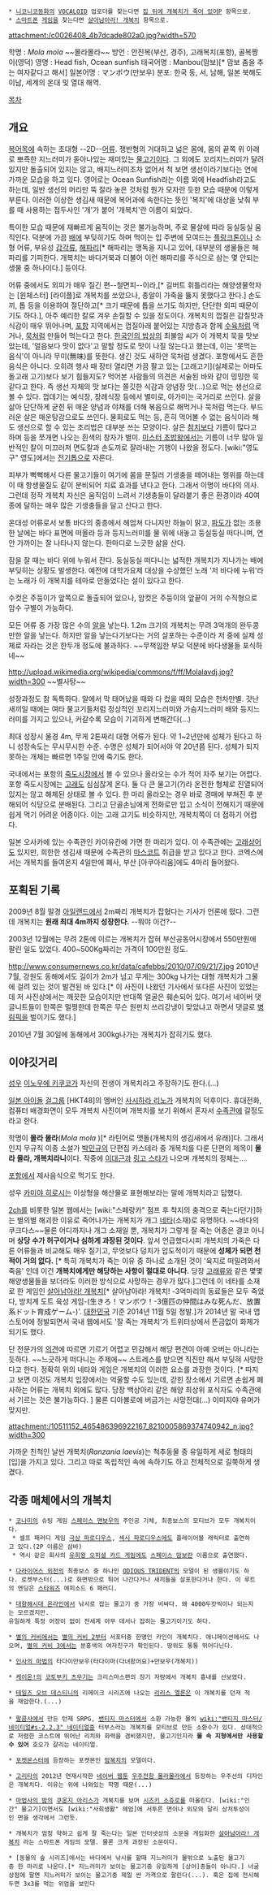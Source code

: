 * [[니코니코동화]]의 [[VOCALOID]] 업로더를 찾는다면 [[집 뒤에 개복치가 죽어 있어P]] 항목으로.
 * [[스마트폰]] [[게임]]을 찾는다면 [[살아남아라! 개복치]] 항목으로.

attachment:/c0026408_4b7dcade802a0.jpg?width=570

학명 : ''Mola mola'' ~~몰라몰라~~
방언 : 안진복(부산, 경주), 고래복치(포항), 골복짱이(영덕) 
영명 : Head fish, Ocean sunfish 
태국어명 : Manbou(맘보)[* 맘보 춤을 추는 여자같다고 해서]
일본어명 : マンボウ(만보우)
분포: 한국 동, 서, 남해, 일본 북해도 이남, 세계의 온대 및 열대 해역. 

[[목차]]
== 개요 ==
{{{#!html
<object id='skplayer' name='skplayer' width='480' height='384' classid='clsid:D27CDB6E-AE6D-11cf-96B8-444553540000' codebase='http://download.macromedia.com/pub/shockwave/cabs/flash/swflash.cab#version=9.0.115.00'><param name='movie' value='http://v.nate.com/v.sk/movie/0%7C77405980/20080423230400434038021001' /><param name='allowFullscreen' value='true' /><param name='allowScriptAccess' value='always' /><param name='wmode' value='transparent' /><embed src='http://v.nate.com/v.sk/movie/0%7C77405980/20080423230400434038021001' wmode='transparent' allowScriptAccess='always' allowFullscreen='true' name='skplayer' width='480' height='384' type='application/x-shockwave-flash' pluginspage='http://www.macromedia.com/go/getflashplayer' /></object>
}}}

[[복어]]목에 속하는 초대형 --2D--[[어류]]. 쟁반형의 거대하고 넓은 몸에, 몸의 끝쪽 위 아래로 뽀죡한 지느러미가 돋아나있는 재미있는 [[물고기]]이다. 그 외에도 꼬리지느러미가 달려있지만 돌출되어 있지는 않고, 배지느러미조차 없어서 척 보면 생선이라기보다는 연에 가까운 모습을 하고 있다. 영어로는 Ocean Sunfish라는 이름 외에 Headfish라고도 하는데, 일반 생선의 머리만 뚝 잘라 놓은 것처럼 뭔가 모자란 듯한 모습 때문에 이렇게 부른다. 이러한 이상한 생김새 때문에 복어과에 속한다는 뜻인 '복치'에 대상을 낮춰 부를 때 사용하는 접두사인 '개'가 붙어 '개복치'란 이름이 되었다.

특이한 모습 때문에 재빠르게 움직이는 것은 불가능하며, 주로 물살에 따라 둥실둥실 움직인다. 덕분에 가끔 [[배]]에 부딪히기도 하며 먹이는 입 주변에 모여드는 [[플랑크톤]]이나 소형 어류, 부유성 [[갑각류]], [[해파리]][* 해파리는 맹독을 지니고 있어, 대부분의 생물들은 해파리를 기피한다. 개복치는 바다거북과 더불어 이런 해파리를 주식으로 삼는 몇 안되는 생물 중 하나이다.] 등이다.

어류 중에서도 외피가 매우 질긴 편--철면피--이라,[* 길버트 휘틀리라는 해양생물학자는 [윈체스터] [라이플]로 개복치를 쏘았으나, 총알이 가죽을 뚫지 못했다고 한다.] 손도끼, 톱 등을 이용하여 절단하고[* 크기 때문에 톱을 쓰기도 하지만, 단단한 외피 때문이기도 하다.], 아주 예리한 칼로 겨우 손질할 수 있을 정도이다. 개복치의 껍질은 감칠맛과 식감이 매우 뛰어나며, [[포항]] 지역에서는 껍질아래 붙어있는 지방층과 함께 [[수육]]처럼 먹거나, [[묵]]처럼 만들어 먹는다고 한다. [[한국인의 밥상]]의 최불암 씨가 이 개복치 묵을 맛보았는데, '얼음보다 맛이 없다'고 말할 정도로 맛이 나질 않는다고 했는데, 이는 '못먹는 음식'이 아니라 무미(無味)를 뜻한다. 생긴 것도 새하얀 묵처럼 생겼다. 포항에서도 흔한 음식은 아니다. 오히려 행사 때 장터 열리면 가끔 팔고 있는 [고래고기](실제로는 아마도 돌고래 고기)보다 보기 힘들지도? 먹어본 사람들의 의견은 서술된 바와 같이 밍밍한 묵 같다고 한다. 즉 생선 자체의 맛 보다는 쫄깃한 식감과 양념장 맛(...)으로 먹는 생선으로 볼 수 있다. 껍데기는 예식장, 장례식장 등에서 별미로, 아가미는 국거리로 쓰인다. 살을 삶아 단단하게 굳힌 뒤 매운 양념과 야채를 더해 볶음으로 해먹거나 묵처럼 먹는다. 부드러운 살은 매운탕감으로도 쓰인다. 물회로도 먹는 등, 흔히 먹어볼 수 없는 음식이라 해도 생선으로 할 수 있는 조리법은 대부분 쓰는 모양이다. 살은 [[참치]]보다 기름이 많다고 하며 등을 쪼개면 나오는 흰색의 창자가 별미. [[미스터 초밥왕]]에서는 기름이 너무 많아 일반적인 칼이 미끄러져 면도칼과 손도끼로 잘라내는 기행이 나왔을 정도다. [wiki:"영도구" 영도]에서는 [[전기톱]]으로 자른다.

피부가 뻑뻑해서 다른 물고기들이 여기에 몸을 문질러 기생충을 떼어내는 행위를 하는데 이 때 항생물질도 같이 분비되어 치료 효과를 낸다고 한다. 그래서 이명이 바다의 의사. 그런데 정작 개복치 자신은 움직임이 느려서 기생충들이 달라붙기 좋은 환경이라 40여종에 달하는 매우 많은 기생충들을 달고 산다고 한다.

온대성 어류로서 보통 바다의 중층에서 헤엄쳐 다니지만 하늘이 맑고, [[파도]]가 없는 조용한 날에는 바다 표면에 떠올라 등과 등지느러미를 물 위에 내놓고 둥실둥실 떠다니며, 연안 가까이는 잘 나타나지 않는다. 한마디로 느긋한 삶을 산다.

잠을 잘 때는 바다 위에 누워서 잔다. 둥실둥실 떠다니는 넓적한 개복치가 지나가는 배에 부딪히는 상황도 발생한다. 예전에 대학가요제 대상을 수상했던 노래 '저 바다에 누워'라는 노래가 이 개복치를 테마로 만들었다는 설이 있다고 한다.

수컷은 주둥이가 앞쪽으로 돌출되어 있으나, 암컷은 주둥이의 앞끝이 거의 수직형으로 암수 구별이 가능하다.

모든 어류 중 가장 많은 수의 [[알]]을 낳는다. 1.2m 크기의 개복치는 무려 3억개의 완두콩만한 알을 낳는다. 하지만 알을 낳는다기보다는 거의 살포하는 수준이라 저 중에 실제 성체로 자라는 것은 한두개 정도에 불과하다. ~~무책임한 부모 덕분에 바다생물들 포식하네~~

http://upload.wikimedia.org/wikipedia/commons/f/ff/Molalavdj.jpg?width=300
~~별사탕~~

성장과정도 참 독특하다. 알에서 막 태어났을 때와 다 컸을 때의 모습은 천차만별. 갓난 새끼일 때에는 여타 물고기들처럼 정상적인 꼬리지느러미와 가슴지느러미 배와 등지느러미를 가지고 있으나, 커갈수록 모습이 기괴하게 변해간다(...)

최대 성장시 물경 4m, 무게 2톤짜리 대형 어류가 된다. 약 1~2년만에 성체가 된다고 하니 성장속도는 무시무시한 수준. 수명은 성체가 되어서야 약 20년쯤 된다. 성체가 되지 못하는 개체는 빠르면 1주일 안에 죽기도 한다. 

국내에서는 포항의 [[죽도시장]]에서 볼 수 있으나 올라오는 수가 적어 자주 보기는 어렵다. 포항 죽도시장에는 [[고래]]도 심심찮게 온다. 둘 다 큰 물고기(?)라 온전한 형체로 진열되어있지는 않고 해체된 상태로 볼 수 있다. 한 마리 올라오는 경우 바로 경매에 부쳐진 후 분해되어 식당으로 분배된다. 그리고 단골손님에게 전화로만 입고 소식이 전해지기 때문에 쉽게 먹기 어려운 어종이다. 이는 고래 고기도 비슷하지만, 개복치쪽이 더 접하기 어렵다. 

일본 오사카에 있는 수족관인 카이유칸에 가면 한 마리가 있다. 이 수족관에는 [[고래상어]]도 있지만, 희한한 생김새 때문에 수족관의 [[마스코트]] 취급을 받고 있다고 한다. 코엑스에서는 개복치를 들여온지 4일만에 폐사, 부산 [아쿠아리움]에도 4마리 들어왔다.

== 포획된 기록 ==
2009년 8월 말경 [[아일랜드]]에서 2m짜리 개복치가 잡혔다는 기사가 언론에 떴다. 그런데 개복치는 '''원래 최대 4m까지 성장한다.''' --뭐야 이건?--

2003년 12월에는 무려 2톤에 이르는 개복치가 잡혀 부산공동어시장에서 550만원에 팔린 일도 있었다. 400~500Kg짜리는 가격이 100만원 정도.

http://www.consumernews.co.kr/data/cafebbs/2010/07/09/21/7.jpg
2010년 7월, 강원도 동해에서도 길이가 2m가 넘고 무게는 300kg 나가는 대형 개복치가 그물에 걸려 있는 것이 발견된 바 있다.[* 이 사진이 나왔던 기사에서 또다른 사진이 있었는데 저 사진상에서는 깨끗한 모습이지만 반대쪽 얼굴은 훼손되어 있다. 여기서 네이버 댓글니트들이 한쪽은 멀쩡한데 한쪽은 무슨 원펀치 쓰리강냉이 맞았냐고 하면서 댓글로 [[병림픽]]을 벌이기도 했다.]

2010년 7월 30일에 동해에서 300kg나가는 개복치가 잡히기도 했다.

== 이야깃거리 ==
[[성우]] [[이노우에 키쿠코]]가 자신의 전생이 개복치라고 주장하기도 한다.(...)

[[일본 아이돌]] [[걸그룹]] [HKT48]의 멤버인 [[사시하라 리노]]가 개복치의 덕후이다. 휴대전화, 컴퓨터 배경화면이 모두 개복치 사진이며 개복치를 보기 위해서 혼자서 [[수족관]]에 갈정도라고 한다.

학명이 '''몰라 몰라'''(''Mola mola'' )[* 라틴어로 맷돌(개복치의 생김새에서 유래)]다. 그래서인지 무규칙 이종 소설가 [[박민규]]의 단편집 카스테라 중 개복치를 다룬 단편의 제목이 '''몰라 몰라, 개복치라니'''이다. 작중에 [[이대근]]과 [[링고 스타]]가 나오며 개복치의 정체는….

[[포항]]에서 제사음식으로 먹기도 한다.

성우 [[카미야 히로시]]는 이상형을 해산물로 표현해보라는 말에 개복치라고 답했다.

[[2ch]]를 비롯한 일본 웹에서는 [wiki:"스페랑카" 점프 후 착지의 충격으로 죽는다던가]하는 별의별 해괴한 이유로 죽어나가는 개복치가 개그 [[네타]](소재)로 유명하다. ~~바다의 쿠크다스~~물론 어디까지나 개그 소재일 뿐, 개복치가 그렇게 잘 죽는 어종은 결코 아니며 '''상당 수가 허구이거나 심하게 과장된 것이다'''. 앞서 언급했다시피 개복치의 가죽은 다른 어류들과 비교해도 매우 질기고, 무엇보다 덩치가 압도적이기 때문에 '''성체가 되면 천적이 거의 없다.''' [* 특히 개복치가 죽는 이유 중 하나로 소개된 것이 '육지로 떠밀려와서 죽음' 인데 이건 '''개복치에게만 해당하는 사항이 절대로 아니다.''' 당장 [[고래]]류와 같은 몇몇 해양생물들을 보더라도 이러한 방식으로 사망하는 경우가 많다.]그런데 이 네타를 소재로 한 게임인 [[살아남아라! 개복치]][* 살아남아라! 개복치! -3억마리의 동료들은 모두 죽었다, 방치계 도트 육성 게임-(生きろ！マンボウ！-3億匹の仲間はみな死んだ、放置系ドット育成ゲーム-)'. [[대한민국]] 기준 2014년 11월 5일 정발.]가 2014년 말 국내 앱스토어에 정발되면서 국내 웹에서도 '잘 죽는 개복치'가 트위터상에서 뜬금없이 화제가 되기도 했다.

단 전문가의 [http://ize.co.kr/articleView.html?no=2014111621217276833 의견]에 따르면 기르기 어렵고 민감해서 해당 편견이 아예 오버는 아니라는 듯하다. ~~느긋하게 떠다니는 주제에~~ 스트레스를 받으면 직진만 해서 부딪혀 사망한다고 한다. 정확히 위의 네타와 게임은 개복치의 이러한 요소를 과장한 것이다. [* 따지고 보면 이것도 개복치 입장에서는 억울할 수도 있는데, 갇힌 장소에서 기르면 손쉽게 폐사하는 어류는 개복치 외에도 많다. 당장 백상아리 같은 해양 최상위 포식자도 수족관에서 기르는 것은 불가능하다. ] 물론 디아볼로에 버금가는 사망전대(...) 이미지야 유머가 맞지만.

attachment:/10511152_465486396922167_8210005869374740942_n.jpg?width=300

가까운 친척인 날씬 개복치(''Ranzania laevis'')는 척추동물 중 유일하게 세로 형태의 [입]을 가지고 있다. 그리고 따로 독립적인 속에 속하기도 하고 전체적으로 길쭉하게 생겼다.

== 각종 매체에서의 개복치 ==
 * [[코나미]]의 슈팅 게임 [[스페이스 맨보우]]의 주인공 기체, 최종보스의 모티브가 모두 개복치이다.
  * 셀프 패러디 게임 [[극상 파로디우스]], [[섹시 파로디우스]]에도 플레이어블 캐릭터로 출연하고 있다.(2P 이름은 삼바)
  * 역시 같은 회사의 [[유희왕/OCG|유희왕 오피셜 카드 게임]]에도 [[스페이스 맘보]]란 이름으로 출연했다.

 * [[다라이어스 외전]]의 최종보스 중 하나인 [[ODIOUS TRIDENT]]의 모델이 된 생물이기도 하다. 로켓부스터(...)로 화면밖으로 튀어 나간다거나 새끼들을 살포한다거나 한다. 이 루트의 엔딩은 [[스타워즈]] 에피소드 6 패러디.

 * [[대항해시대 온라인]]에서 낚시로 잡는 물고기 중 가장 비싸다. 왜 4000두캇씩이나 되는지는 모르겠지만.
 유일하게 특정 어장이 없이 전세계 아무 데서나 잡히는 물고기이기도 하다.

 * [[별의 커비]]에서는 [[별의 커비 2]]부터 서포터중 한명인 카인이 개복치다. 애니메이션에서도 나오며, [[별의 커비 3]]에서는 분홍색의 여자친구가 확인된다. 땅위도 통통 뛰어다닌다.

 * [[인사의 마법]]의 타다이만보우(타다이마(다녀왔어요)+만보우(개복치))

 * [[케이온!]]의 [[코토부키 츠무기]]는 크리스마스편의 장기 자랑에서 개복치 흉내를 선보였다.

 * [[테일즈 오브 데스티니]]의 리메이크 시리즈에 나오는 [[리리스 엘론]]은 이 개복치를 던져 적을 재압한다.(...)
 
 * [[팔콤]]사에서 만든 턴제 SRPG, [[밴티지 마스터]]에서 소환 가능한 물의 [[wiki:"밴티지 마스터/네이티얼#s-2.2.3" 네이티얼]]중 터부스라는 개복치를 모티브로 만든 소환수가 있다. 상대적으로 저렴한 코스트에 뛰어난 리치와 화력을 겸비했지만, 물고기인지라 '''물 속 지형에서만 사용할 수 있어''' 호오가 갈리는 네이티얼.

 * [[포켓몬스터]]에 등장하는 포켓몬인 [[맘복치]]의 모델이다.

 * [[고리타]]의 2012년 연재시작한 [[네이버 웹툰]] [[우주전함 몰라몰라]]에서 등장하는 우주선의 디자인은 개복치다. 이유는 위에 나와있는 학명 때문(...)

 * [[마법사의 밤]]의 [[쿠온지 아리스]]가 개복치를 보며 [[시즈키 소쥬로]]를 떠올린다. [wiki:"인간" 물고기]이면서도 [wiki:"사회생활" 헤엄]에 서투른 면이나 외모와 달리 상처투성이인 면을 생각에서 그런듯.

 * 개복치가 엄청 약하고 쉽게 잘 죽는다는 일본 인터넷상의 소문을 게임화한 [[살아남아라! 개복치]] 라는 스마트폰 게임의 모델. 물론 크게 과장된 소문이다.

 * [동물의 숲 시리즈]에서는 바다에서 낚시를 할때 지느러미가 물밖으로 노출된 물고기중 한 마리로 나온다.[* 지느러미가 보이는 물고기중 유일하게 [상어]종들이 아니다.] 너굴상점에 팔면 지느러미가 보이는 물고기중 제일 싼 가격으로 팔린다(...). 혹은 집에 전시해두면 3x3를 먹는 위엄을 보인다
